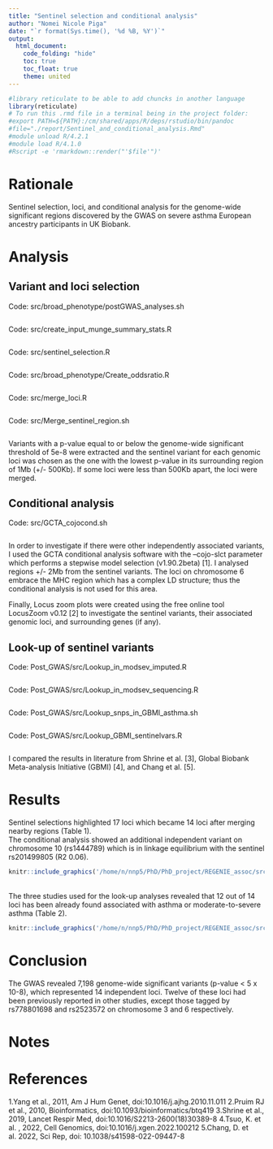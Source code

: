 ---
title: "Sentinel selection and conditional analysis"
author: "Nomei Nicole Piga"
date: "`r format(Sys.time(), '%d %B, %Y')`"
output:
  html_document:
    code_folding: "hide"
    toc: true
    toc_float: true
    theme: united
---


```{r, setup, hide = TRUE}
#library reticulate to be able to add chuncks in another language
library(reticulate)
# To run this .rmd file in a terminal being in the project folder:
#export PATH=${PATH}:/cm/shared/apps/R/deps/rstudio/bin/pandoc
#file="./report/Sentinel_and_conditional_analysis.Rmd"
#module unload R/4.2.1
#module load R/4.1.0
#Rscript -e 'rmarkdown::render("'$file'")'
```
# Rationale
Sentinel selection, loci, and conditional analysis for the genome-wide significant regions discovered by the GWAS on severe asthma European ancestry participants in UK Biobank.

# Analysis
## Variant and loci selection
Code: src/broad_phenotype/postGWAS_analyses.sh
```{r, code = readLines('/home/n/nnp5/PhD/PhD_project/REGENIE_assoc/src/broad_phenotype/postGWAS_analyses.sh'), eval=FALSE}
```
Code: src/create_input_munge_summary_stats.R
```{r, code = readLines('/home/n/nnp5/PhD/PhD_project/REGENIE_assoc/src/create_input_munge_summary_stats.R'), eval=FALSE}
```
Code: src/sentinel_selection.R
```{r, code = readLines('/home/n/nnp5/PhD/PhD_project/REGENIE_assoc/src/sentinel_selection.R'), eval=FALSE}
```
Code: src/broad_phenotype/Create_oddsratio.R
```{r, code = readLines('/home/n/nnp5/PhD/PhD_project/REGENIE_assoc/src/broad_phenotype/Create_oddsratio.R'), eval=FALSE}
```
Code: src/merge_loci.R
```{r, code = readLines('/home/n/nnp5/PhD/PhD_project/Post_GWAS/src/merge_loci.R'), eval=FALSE}
```
Code: src/Merge_sentinel_region.sh
```{r, code = readLines('/home/n/nnp5/PhD/PhD_project/Post_GWAS/src/Merge_sentinel_region.sh'), eval=FALSE}
```
Variants with a p-value equal to or below the genome-wide significant threshold of 5e-8 were extracted and the sentinel variant for each genomic loci was chosen as the one with the lowest p-value in its surrounding region of 1Mb (+/- 500Kb). If some loci were less than 500Kb apart, the loci were merged.

## Conditional analysis
Code: src/GCTA_cojocond.sh
```{r, code = readLines('/home/n/nnp5/PhD/PhD_project/Post_GWAS/src/GCTA_cojocond.sh'), eval=FALSE}
```
In order to investigate if there were other independently associated variants, I used the GCTA conditional analysis software with the --cojo-slct parameter which performs a stepwise model selection (v1.90.2beta) [1]. I analysed regions +/- 2Mb from the sentinel variants. The loci on chromosome 6 embrace the MHC region which has a complex LD structure; thus the conditional analysis is not used for this area.

Finally, Locus zoom plots were created using the free online tool LocusZoom v0.12 [2] to investigate the sentinel variants, their associated genomic loci, and surrounding genes (if any).

## Look-up of sentinel variants
Code: Post_GWAS/src/Lookup_in_modsev_imputed.R
```{r, code = readLines('/home/n/nnp5/PhD/PhD_project/Post_GWAS/src/Lookup_in_modsev_imputed.R'), eval=FALSE}
```
Code: Post_GWAS/src/Lookup_in_modsev_sequencing.R
```{r, code = readLines('/home/n/nnp5/PhD/PhD_project/Post_GWAS/src/Lookup_in_modsev_sequencing.R'), eval=FALSE}
```
Code: Post_GWAS/src/Lookup_snps_in_GBMI_asthma.sh
```{r, code = readLines('/home/n/nnp5/PhD/PhD_project/Post_GWAS/src/Lookup_snps_in_GBMI_asthma.sh'), eval=FALSE}
```
Code: Post_GWAS/src/Lookup_GBMI_sentinelvars.R
```{r, code = readLines('/home/n/nnp5/PhD/PhD_project/Post_GWAS/src/Lookup_GBMI_sentinelvars.R'), eval=FALSE}
```
I compared the results in literature from Shrine et al. [3], Global Biobank Meta-analysis Initiative (GBMI) [4], and Chang et al. [5].

# Results
Sentinel selections highlighted 17 loci which became 14 loci after merging nearby regions (Table 1).
<br>
The conditional analysis showed an additional independent variant on chromosome 10 (rs1444789) which is in linkage equilibrium with the sentinel rs201499805 (R2 0.06).
<br>
```{r, out.width='100%', out.height='200%', fig.align='center', fig.cap='Table 1.Sentinel variants summary statistics. Chr=Chromosome; GRCh37=Genome Reference Consortium Human Build 37; OR=Odds Ratio; 95CI=Confidence Interval.', echo = FALSE}
knitr::include_graphics('/home/n/nnp5/PhD/PhD_project/REGENIE_assoc/src/report/Sentinel_table.png')
```
<br>
The three studies used for the look-up analyses revealed that 12 out of 14 loci has been already found associated with asthma or moderate-to-severe asthma (Table 2).
```{r, out.width='100%', out.height='200%', fig.align='center', fig.cap='Table 2.Look-up sentinel variants. CHR=Chromosome; BP=Base position; B37=Build 37; B38=Build 38; OR=Odds Ratio; CI=95% Confidence Interval; UKB=UK Biobank.', echo = FALSE}
knitr::include_graphics('/home/n/nnp5/PhD/PhD_project/REGENIE_assoc/src/report/Lookup_Sentinel_vars.PNG')
```

# Conclusion
The GWAS revealed 7,198 genome-wide significant variants (p-value < 5 x 10-8), which represented 14 independent loci. Twelve of these loci had been previously reported in other studies, except those tagged
by rs778801698 and rs2523572 on chromosome 3 and 6 respectively.

# Notes

# References
1.Yang et al., 2011, Am J Hum Genet, doi:10.1016/j.ajhg.2010.11.011
2.Pruim RJ et al., 2010, Bioinformatics, doi:10.1093/bioinformatics/btq419
3.Shrine et al., 2019, Lancet Respir Med, doi:10.1016/S2213-2600(18)30389-8
4.Tsuo, K. et al. , 2022, Cell Genomics, doi:10.1016/j.xgen.2022.100212
5.Chang, D. et al. 2022, Sci Rep, doi: 10.1038/s41598-022-09447-8
